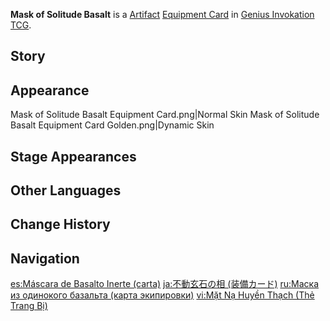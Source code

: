{{About|the [[Genius Invokation TCG]] Equipment Card|the [[Artifact]]|Mask of Solitude Basalt}}
{{Genius Invokation TCG Infobox
|title     = Mask of Solitude Basalt
|id        = 312601
|image     = Mask of Solitude Basalt Equipment Card.png
|type      = Equipment Card
|group     = Artifact
|effect    = '''When the character uses a Skill or equips a Talent:''' Spend 1 less {{TCG Icon|Geo Cost|notext=1}} {{Color|Geo Die}}. (Once per Round)
|unaligned = 2
|features  = Rex Lapis
|source1   = [[Genius Invokation TCG Starter Deck]]
|source2   = {{Sold By}}
}}
'''Mask of Solitude Basalt''' is a [[Artifact Card|Artifact]] [[Equipment Card]] in [[Genius Invokation TCG]].

==Story==
{{Description|"[[Morax|He]] knew right from wrong, and he never missed his mark."|title=Jagged Stone: Mask of Solitude Basalt}}

==Appearance==
<gallery>
Mask of Solitude Basalt Equipment Card.png|Normal Skin
Mask of Solitude Basalt Equipment Card Golden.png|Dynamic Skin
</gallery>

==Stage Appearances==
{{Genius Invokation TCG Stage Appearances}}

==Other Languages==
{{Other Languages|Transclude=Mask of Solitude Basalt}}

==Change History==
{{Change History|3.3}}

==Navigation==
{{Genius Invokation TCG Navbox|Equipment Card}}

[[es:Máscara de Basalto Inerte (carta)]]
[[ja:不動玄石の相 (装備カード)]]
[[ru:Маска из одинокого базальта (карта экипировки)]]
[[vi:Mặt Nạ Huyền Thạch (Thẻ Trang Bị)]]